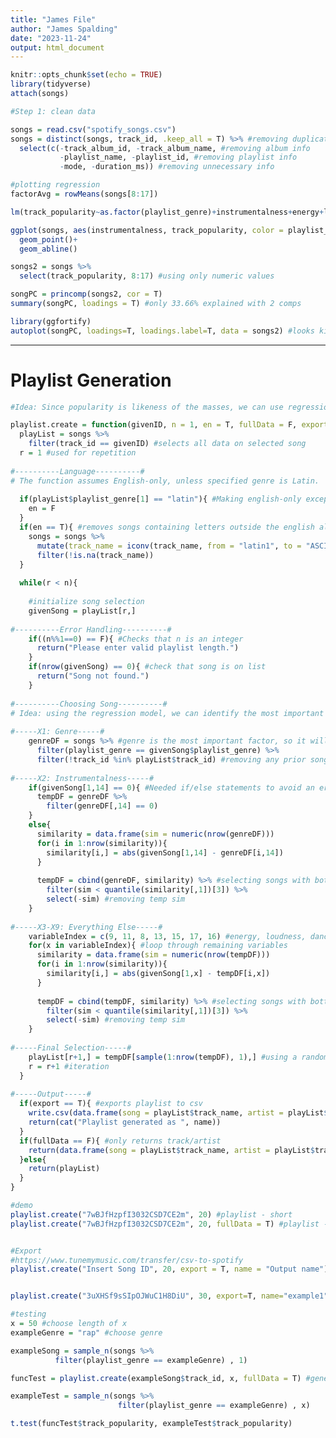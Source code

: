 ```yaml
---
title: "James File"
author: "James Spalding"
date: "2023-11-24"
output: html_document
---
```


```r
knitr::opts_chunk$set(echo = TRUE)
library(tidyverse)
attach(songs)
```

```r
#Step 1: clean data

songs = read.csv("spotify_songs.csv") 
songs = distinct(songs, track_id, .keep_all = T) %>% #removing duplicate songs
  select(c(-track_album_id, -track_album_name, #removing album info
           -playlist_name, -playlist_id, #removing playlist info
           -mode, -duration_ms)) #removing unnecessary info
```

```r
#plotting regression
factorAvg = rowMeans(songs[8:17])

lm(track_popularity~as.factor(playlist_genre)+instrumentalness+energy+loudness+danceability+acousticness+liveness+tempo+valence)

ggplot(songs, aes(instrumentalness, track_popularity, color = playlist_genre))+
  geom_point()+
  geom_abline()


```

```r
songs2 = songs %>%
  select(track_popularity, 8:17) #using only numeric values

songPC = princomp(songs2, cor = T)
summary(songPC, loadings = T) #only 33.66% explained with 2 comps

library(ggfortify)
autoplot(songPC, loadings=T, loadings.label=T, data = songs2) #looks kind of nice?
```





-------------------------------------





# Playlist Generation

```r
#Idea: Since popularity is likeness of the masses, we can use regression line to predict most "popular" song that relates to the original song.

playlist.create = function(givenID, n = 1, en = T, fullData = F, export = F, name = "playlist"){ #Takes track_id as string and desired playlist length int n
  playList = songs %>%
    filter(track_id == givenID) #selects all data on selected song
  r = 1 #used for repetition
  
#----------Language----------#   
# The function assumes English-only, unless specified genre is Latin.
  
  if(playList$playlist_genre[1] == "latin"){ #Making english-only exception for latin genre
    en = F
  }
  if(en == T){ #removes songs containing letters outside the english alphabet; isn't perfect, but better than none. 1300 songs removed
    songs = songs %>% 
      mutate(track_name = iconv(track_name, from = "latin1", to = "ASCII")) %>%
      filter(!is.na(track_name))
  }
  
  while(r < n){
    
    #initialize song selection
    givenSong = playList[r,]
    
#----------Error Handling----------#  
    if((n%%1==0) == F){ #Checks that n is an integer
      return("Please enter valid playlist length.")
    }
    if(nrow(givenSong) == 0){ #check that song is on list
      return("Song not found.")
    }
    
#----------Choosing Song----------#  
# Idea: using the regression model, we can identify the most important factors. We can find the most similar of each category and use a random number generator on the most similar.
    
#-----X1: Genre-----#  
    genreDF = songs %>% #genre is the most important factor, so it will go first.
      filter(playlist_genre == givenSong$playlist_genre) %>%
      filter(!track_id %in% playList$track_id) #removing any prior song
    
#-----X2: Instrumentalness-----#
    if(givenSong[1,14] == 0){ #Needed if/else statements to avoid an error
      tempDF = genreDF %>%
        filter(genreDF[,14] == 0)
    }
    else{
      similarity = data.frame(sim = numeric(nrow(genreDF)))
      for(i in 1:nrow(similarity)){
        similarity[i,] = abs(givenSong[1,14] - genreDF[i,14])
      }
      
      tempDF = cbind(genreDF, similarity) %>% #selecting songs with bottom 50% closest
        filter(sim < quantile(similarity[,1])[3]) %>%
        select(-sim) #removing temp sim
    }
  
#-----X3-X9: Everything Else-----#  
    variableIndex = c(9, 11, 8, 13, 15, 17, 16) #energy, loudness, danceability, acousticness, liveness, tempo, valence
    for(x in variableIndex){ #loop through remaining variables
      similarity = data.frame(sim = numeric(nrow(tempDF))) 
      for(i in 1:nrow(similarity)){
        similarity[i,] = abs(givenSong[1,x] - tempDF[i,x])
      }
      
      tempDF = cbind(tempDF, similarity) %>% #selecting songs with bottom 50% closest
        filter(sim < quantile(similarity[,1])[3]) %>%
        select(-sim) #removing temp sim
    }
    
#-----Final Selection-----#   
    playList[r+1,] = tempDF[sample(1:nrow(tempDF), 1),] #using a random number in order to obtain unique playlists.
    r = r+1 #iteration
  }
  
#-----Output-----#  
  if(export == T){ #exports playlist to csv
    write.csv(data.frame(song = playList$track_name, artist = playList$track_artist), paste0(name,".csv"), row.names = F)
    return(cat("Playlist generated as ", name))
  }
  if(fullData == F){ #only returns track/artist
    return(data.frame(song = playList$track_name, artist = playList$track_artist))
  }else{
    return(playList)
  }
}

```

```r
#demo
playlist.create("7wBJfHzpfI3032CSD7CE2m", 20) #playlist - short
playlist.create("7wBJfHzpfI3032CSD7CE2m", 20, fullData = T) #playlist - full


#Export
#https://www.tunemymusic.com/transfer/csv-to-spotify
playlist.create("Insert Song ID", 20, export = T, name = "Output name") 


playlist.create("3uXHSf9sSIpOJWuC1H8DiU", 30, export=T, name="example1")
```

```r
#testing
x = 50 #choose length of x
exampleGenre = "rap" #choose genre

exampleSong = sample_n(songs %>%
          filter(playlist_genre == exampleGenre) , 1)

funcTest = playlist.create(exampleSong$track_id, x, fullData = T) #generates a playlist of length x

exampleTest = sample_n(songs %>%
                        filter(playlist_genre == exampleGenre) , x)

t.test(funcTest$track_popularity, exampleTest$track_popularity)
```




